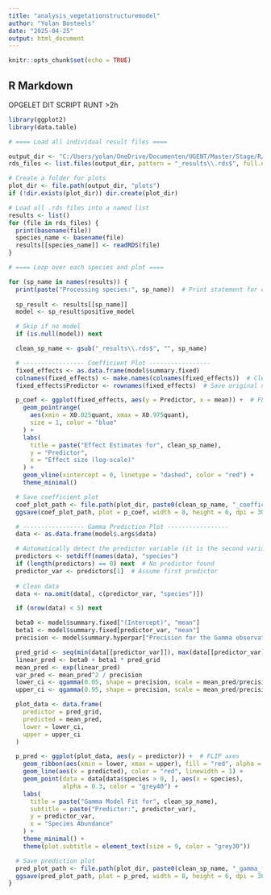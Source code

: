 ```yaml
---
title: "analysis_vegetationstructuremodel"
author: "Yolan Bosteels"
date: "2025-04-25"
output: html_document
---
```


```r
knitr::opts_chunk$set(echo = TRUE)
```

## R Markdown

OPGELET DIT SCRIPT RUNT \>2h

```r
library(ggplot2)
library(data.table)

# ==== Load all individual result files ====

output_dir <- "C:/Users/yolan/OneDrive/Documenten/UGENT/Master/Stage/R/aandachtsoorten_results/"
rds_files <- list.files(output_dir, pattern = "_results\\.rds$", full.names = TRUE)

# Create a folder for plots
plot_dir <- file.path(output_dir, "plots")
if (!dir.exists(plot_dir)) dir.create(plot_dir)

# Load all .rds files into a named list
results <- list()
for (file in rds_files) {
  print(basename(file))
  species_name <- basename(file)
  results[[species_name]] <- readRDS(file)
}

# ==== Loop over each species and plot ====

for (sp_name in names(results)) {
  print(paste("Processing species:", sp_name))  # Print statement for current species
  
  sp_result <- results[[sp_name]]
  model <- sp_result$positive_model

  # Skip if no model
  if (is.null(model)) next

  clean_sp_name <- gsub("_results\\.rds$", "", sp_name)

  # ----------------- Coefficient Plot -----------------
  fixed_effects <- as.data.frame(model$summary.fixed)
  colnames(fixed_effects) <- make.names(colnames(fixed_effects))  # Clean colnames
  fixed_effects$Predictor <- rownames(fixed_effects)  # Save original names

  p_coef <- ggplot(fixed_effects, aes(y = Predictor, x = mean)) +  # FLIP axes
    geom_pointrange(
      aes(xmin = X0.025quant, xmax = X0.975quant),
      size = 1, color = "blue"
    ) +
    labs(
      title = paste("Effect Estimates for", clean_sp_name),
      y = "Predictor",
      x = "Effect size (log-scale)"
    ) +
    geom_vline(xintercept = 0, linetype = "dashed", color = "red") +
    theme_minimal()

  # Save coefficient plot
  coef_plot_path <- file.path(plot_dir, paste0(clean_sp_name, "_coefficients.png"))
  ggsave(coef_plot_path, plot = p_coef, width = 8, height = 6, dpi = 300)

  # ----------------- Gamma Prediction Plot -----------------
  data <- as.data.frame(model$.args$data)

  # Automatically detect the predictor variable (it is the second variable after species)
  predictors <- setdiff(names(data), "species")
  if (length(predictors) == 0) next  # No predictor found
  predictor_var <- predictors[1]  # Assume first predictor
  
  # Clean data
  data <- na.omit(data[, c(predictor_var, "species")])

  if (nrow(data) < 5) next

  beta0 <- model$summary.fixed["(Intercept)", "mean"]
  beta1 <- model$summary.fixed[predictor_var, "mean"]
  precision <- model$summary.hyperpar["Precision for the Gamma observations", "mean"]

  pred_grid <- seq(min(data[[predictor_var]]), max(data[[predictor_var]]), length.out = 100)
  linear_pred <- beta0 + beta1 * pred_grid
  mean_pred <- exp(linear_pred)
  var_pred <- mean_pred^2 / precision
  lower_ci <- qgamma(0.05, shape = precision, scale = mean_pred/precision)
  upper_ci <- qgamma(0.95, shape = precision, scale = mean_pred/precision)

  plot_data <- data.frame(
    predictor = pred_grid,
    predicted = mean_pred,
    lower = lower_ci,
    upper = upper_ci
  )

  p_pred <- ggplot(plot_data, aes(y = predictor)) +  # FLIP axes
    geom_ribbon(aes(xmin = lower, xmax = upper), fill = "red", alpha = 0.2) +
    geom_line(aes(x = predicted), color = "red", linewidth = 1) +
    geom_point(data = data[data$species > 0, ], aes(x = species),
               alpha = 0.3, color = "grey40") +
    labs(
      title = paste("Gamma Model Fit for", clean_sp_name),
      subtitle = paste("Predictor:", predictor_var),
      y = predictor_var,
      x = "Species Abundance"
    ) +
    theme_minimal() +
    theme(plot.subtitle = element_text(size = 9, color = "grey30"))

  # Save prediction plot
  pred_plot_path <- file.path(plot_dir, paste0(clean_sp_name, "_gamma_fit.png"))
  ggsave(pred_plot_path, plot = p_pred, width = 8, height = 6, dpi = 300)
}


```

## 
